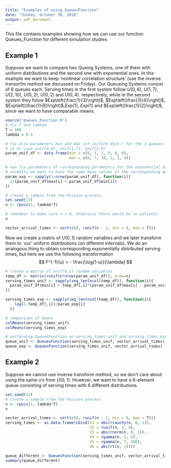 ```yaml
---
title: "Examples of using QueuesFunction"
date: "Sunday, October 30, 2016"
output: pdf_document
---
```


This file contains examples showing how we can use our function Queues_Function  for different simulation studies

## Example 1

Suppose we want to compare two Queing Systems, one of them with uniform distributions and the second one with exponential ones. In this example we want to keep 'nonlinear correlation structure' (use the inverse transorfm method we discussed on Friday). Our Queueing Systems consist of 6 queues each. Serving times in the first system follow $U(0,6)$, $U(1,7)$, $U(2,10)$, $U(0,2)$, $U(0,2)$ and $U(0,4)$. respectively, while in the second system they folow $Exp\left(\frac{1}{3}\right)$, $Exp\left(\frac{1}{4}\right)$, $Exp\left(\frac{1}{6}\right)$,$Exp(1)$, $Exp(1)$ and $Exp\left(\frac{1}{2}\right)$, since we want to have comparable means.

```r
source('Queues_Function.R')
# fix T and lambda
T = 100
lambda = 0.5

# fix also parameters min and max (of uniform dist.) for the 3 queues:
# in or case unif(0,6), unif(1,7), unif(2,9)
param_unif_df <- data.frame(min = c(0, 1, 2, 0, 0, 0),
                            max = c(6, 7, 10, 2, 2, 4))

# now fix parameters of corresponding parameters for the exponential distributions
# normally we want to have the same mean values of the corresponding queues
param_exp <- sapply(1:nrow(param_unif_df), function(i){
  2/(param_unif_df$max[i] + param_unif_df$min[i])
})

# create a sample from the Poisson process
set.seed(13)
n <- rpois(1, lambda*T)

# remember to make sure n > 0, otherwise there would be no patients
n 

vector_arrival_times <- sort(c(0, runif(n - 1, min = 0, max = T)))
```

Now we create a matrix of $U(0,1)$ random variables and we later transform them to `our' uniform distributions (on different intervals). We do an analogous thing to obtain corresponding exponentially distributed serving times, but here we use the following transformation 
$$
F^{-1}(u) = - \frac{\log(1-u)}{\lambda}
$$
```r
# create a matrix of unif(0,1) random variables
temp_df <- matrix(runif(n*nrow(param_unif_df)), nrow=n)
serving_times_unif <- sapply(seq_len(ncol(temp_df)), function(i){
  param_unif_df$min[i] + temp_df[,i]*(param_unif_df$max[i] - param_unif_df$min[i])
})

serving_times_exp <- sapply(seq_len(ncol(temp_df)), function(i){
  - log(1-temp_df[,i])/param_exp[i]
  })

# comparison of means
colMeans(serving_times_unif)
colMeans(serving_times_exp)

# performing QueuesFunction on serving_times_unif and serving_times_exp
queue_unif <- QueuesFunction(serving_times_unif, vector_arrival_times)
queue_exp <- QueuesFunction(serving_times_unif, vector_arrival_times)
```

## Example 2

Suppose we cannot use inverse transform method, so we don't care about using the same $u$'s from $U(0,1)$. However, we want to have a 6-element queue consisting of serving times with 6 different distributions.

```r
set.seed(13)
# create a sample from the Poisson process
n <- rpois(1, lambda*T)
n 

vector_arrival_times <- sort(c(0, runif(n - 1, min = 0, max = T)))
serving_times <- as.data.frame(cbind(V1 = abs(rcauchy(n, 0, 1)),
                                     V2 = runif(n, 3, 4),
                                     V3 = abs(rnorm(n, 0, 1)),
                                     V4 = rgamma(n, 5, 6),
                                     V5 = rgamma(n, 7, 100),
                                     V6 = abs(rt(n, 1))))
                                     
queue_different <- QueuesFunction(serving_times_unif, vector_arrival_times) 
summary(queue_different)
```





